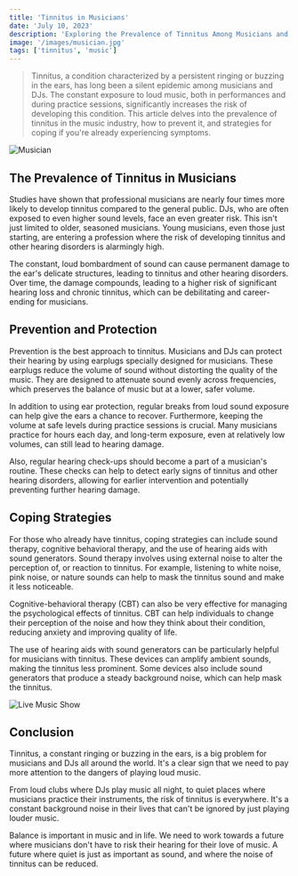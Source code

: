 ```yaml
---
title: 'Tinnitus in Musicians'
date: 'July 10, 2023'
description: 'Exploring the Prevalence of Tinnitus Among Musicians and DJs.'
image: '/images/musician.jpg'
tags: ['tinnitus', 'music']
---
```


<Blockquote>
  Tinnitus, a condition characterized by a persistent ringing or buzzing in the
  ears, has long been a silent epidemic among musicians and DJs. The constant
  exposure to loud music, both in performances and during practice sessions,
  significantly increases the risk of developing this condition. This article
  delves into the prevalence of tinnitus in the music industry, how to prevent
  it, and strategies for coping if you're already experiencing symptoms.
</Blockquote>

<Image src="/images/musician.jpg" alt="Musician" />

## <Highlighter>The Prevalence of Tinnitus in Musicians</Highlighter>

Studies have shown that professional musicians are nearly four times more likely to develop tinnitus compared to the general public. DJs, who are often exposed to even higher sound levels, face an even greater risk. This isn't just limited to older, seasoned musicians. Young musicians, even those just starting, are entering a profession where the risk of developing tinnitus and other hearing disorders is alarmingly high.

The constant, loud bombardment of sound can cause permanent damage to the ear's delicate structures, leading to tinnitus and other hearing disorders. Over time, the damage compounds, leading to a higher risk of significant hearing loss and chronic tinnitus, which can be debilitating and career-ending for musicians.

## <Highlighter>Prevention and Protection</Highlighter>

Prevention is the best approach to tinnitus. Musicians and DJs can protect their hearing by using earplugs specially designed for musicians. These earplugs reduce the volume of sound without distorting the quality of the music. They are designed to attenuate sound evenly across frequencies, which preserves the balance of music but at a lower, safer volume.

In addition to using ear protection, regular breaks from loud sound exposure can help give the ears a chance to recover. Furthermore, keeping the volume at safe levels during practice sessions is crucial. Many musicians practice for hours each day, and long-term exposure, even at relatively low volumes, can still lead to hearing damage.

Also, regular hearing check-ups should become a part of a musician's routine. These checks can help to detect early signs of tinnitus and other hearing disorders, allowing for earlier intervention and potentially preventing further hearing damage.

## <Highlighter>Coping Strategies</Highlighter>

For those who already have tinnitus, coping strategies can include sound therapy, cognitive behavioral therapy, and the use of hearing aids with sound generators. Sound therapy involves using external noise to alter the perception of, or reaction to tinnitus. For example, listening to white noise, pink noise, or nature sounds can help to mask the tinnitus sound and make it less noticeable.

Cognitive-behavioral therapy (CBT) can also be very effective for managing the psychological effects of tinnitus. CBT can help individuals to change their perception of the noise and how they think about their condition, reducing anxiety and improving quality of life.

The use of hearing aids with sound generators can be particularly helpful for musicians with tinnitus. These devices can amplify ambient sounds, making the tinnitus less prominent. Some devices also include sound generators that produce a steady background noise, which can help mask the tinnitus.

<Image src="/images/live-music-show.jpg" alt="Live Music Show" />

## <Highlighter>Conclusion</Highlighter>

Tinnitus, a constant ringing or buzzing in the ears, is a big problem for musicians and DJs all around the world. It's a clear sign that we need to pay more attention to the dangers of playing loud music.

From loud clubs where DJs play music all night, to quiet places where musicians practice their instruments, the risk of tinnitus is everywhere. It's a constant background noise in their lives that can't be ignored by just playing louder music.

Balance is important in music and in life. We need to work towards a future where musicians don't have to risk their hearing for their love of music. A future where quiet is just as important as sound, and where the noise of tinnitus can be reduced.
